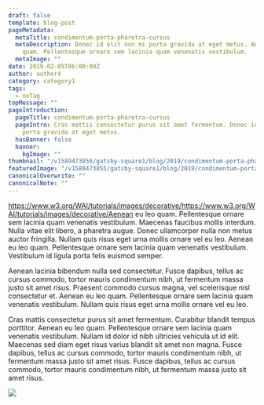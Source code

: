 ```yaml
---
draft: false
template: blog-post
pageMetadata:
  metaTitle: condimentum-porta-pharetra-cursus
  metaDescription: Donec id elit non mi porta gravida at eget metus. Aenean eu leo
    quam. Pellentesque ornare sem lacinia quam venenatis vestibulum.
  metaImage: ""
date: 2019-02-05T06:00:00Z
author: author4
category: category1
tags:
  - noTag
topMessage: ""
pageIntroduction:
  pageTitle: condimentum-porta-pharetra-cursus
  pageIntro: Cras mattis consectetur purus sit amet fermentum. Donec id elit non mi
    porta gravida at eget metus.
  hasBanner: false
  banner:
    bgImage: ""
thumbnail: "/v1589473856/gatsby-square1/blog/2019/condimentum-porta-pharetra-cursus/sample-image-5_v5w0ya.jpg"
featuredImage: "/v1589473855/gatsby-square1/blog/2019/condimentum-porta-pharetra-cursus/sample-image-4_kgw4sh.jpg"
canonicalOverwrite: ""
canonicalNote: ""
---
```


https://www.w3.org/WAI/tutorials/images/decorative/https://www.w3.org/WAI/tutorials/images/decorative/Aenean eu leo quam. Pellentesque ornare sem lacinia quam venenatis vestibulum. Maecenas faucibus mollis interdum. Nulla vitae elit libero, a pharetra augue. Donec ullamcorper nulla non metus auctor fringilla. Nullam quis risus eget urna mollis ornare vel eu leo. Aenean eu leo quam. Pellentesque ornare sem lacinia quam venenatis vestibulum. Vestibulum id ligula porta felis euismod semper.

Aenean lacinia bibendum nulla sed consectetur. Fusce dapibus, tellus ac cursus commodo, tortor mauris condimentum nibh, ut fermentum massa justo sit amet risus. Praesent commodo cursus magna, vel scelerisque nisl consectetur et. Aenean eu leo quam. Pellentesque ornare sem lacinia quam venenatis vestibulum. Nullam quis risus eget urna mollis ornare vel eu leo.

Cras mattis consectetur purus sit amet fermentum. Curabitur blandit tempus porttitor. Aenean eu leo quam. Pellentesque ornare sem lacinia quam venenatis vestibulum. Nullam id dolor id nibh ultricies vehicula ut id elit. Maecenas sed diam eget risus varius blandit sit amet non magna. Fusce dapibus, tellus ac cursus commodo, tortor mauris condimentum nibh, ut fermentum massa justo sit amet risus. Fusce dapibus, tellus ac cursus commodo, tortor mauris condimentum nibh, ut fermentum massa justo sit amet risus.

![](https://res.cloudinary.com/glinkaco/image/upload/v1589473855/gatsby-square1/blog/2019/condimentum-porta-pharetra-cursus/sample-image-6_p0edc5.jpg)
